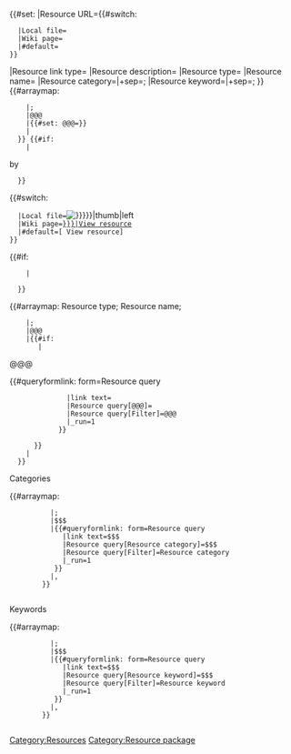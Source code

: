 <includeonly>{{#set:
|Resource URL={{#switch:{{{Resource link type|}}}
   |Local file={{filepath:{{PAGENAME:{{{Resource file|}}}}}}}
   |Wiki page={{fullurl:{{{Resource page|}}}}}
   |#default={{{Resource URL|}}}
 }}
|Resource link type={{{Resource link type|}}}
|Resource description={{{Resource description|}}}
|Resource type={{{Resource type|}}}
|Resource name={{{Resource name|}}}
|Resource category={{{Categories|}}}|+sep=;
|Resource keyword={{{Keywords|}}}|+sep=;
}}<!--

-->{{#arraymap: {{:Project:Resource custom lists}}
     |;
     |@@@
     |{{#set: @@@={{{@@@|}}}}}
     |
   }}<!--

-->[[Category:Resources]]<!--

-->{{#if: {{{Authors|}}}
     |<div class="resource-card-authors">by&nbsp;{{{Authors|}}}</div>
   }}<!--

--><div class="resource-card-url plainlinks">{{#switch:{{{Resource link type|}}}
   |Local file=[[File:{{PAGENAME:{{{Resource file|}}}}}|thumb|left]]
   |Wiki page=[[{{{Resource page|}}}|<span class="mw-ui-button mb-3">View resource</span>]]
   |#default=[{{{Resource URL|}}} <span class="mw-ui-button mb-3">View resource</span>]
 }}</div><!--

-->{{#if: {{{Resource description|}}}
     |<div class="resource-card-description">
{{{Resource description|}}}
      </div>
   }}<!--

--><div class="resource-card"><!--

-->{{#arraymap: Resource type; Resource name; {{:Project:Resource custom lists}}
     |;
     |@@@
     |{{#if: {{{@@@|}}}
        |<div class="resource-card-row">
           <div class="resource-card-row-label">@@@</div>
           <div class="resource-card-row-value">{{#queryformlink: form=Resource query
               |link text={{{@@@|}}}
               |Resource query[@@@]={{{@@@|}}}
               |Resource query[Filter]=@@@
               |_run=1
             }}</div>
         </div>
       }}
     |
   }}<!--

   --><div class="resource-card-row">
        <div class="resource-card-row-label">Categories</div>
        <div class="resource-card-row-value">{{#arraymap: {{{Categories|}}}
           |;
           |$$$
           |{{#queryformlink: form=Resource query
              |link text=$$$
              |Resource query[Resource category]=$$$
              |Resource query[Filter]=Resource category
              |_run=1
            }}
           |,&#32;
         }}   
        </div>
      </div><!--

   --><div class="resource-card-row">
        <div class="resource-card-row-label">Keywords</div>
        <div class="resource-card-row-value">{{#arraymap: {{{Keywords|}}}
           |;
           |$$$
           |{{#queryformlink: form=Resource query
              |link text=$$$
              |Resource query[Resource keyword]=$$$
              |Resource query[Filter]=Resource keyword
              |_run=1
            }}
           |,&#32;
         }}   
        </div>
      </div>
    </div></includeonly><noinclude>[[Category:Resource package]]</noinclude>
